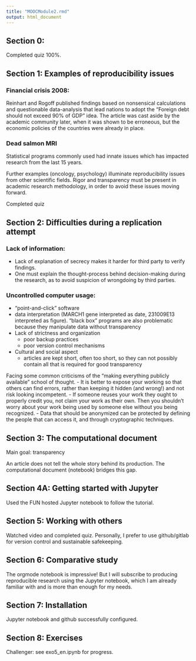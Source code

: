 ```yaml
---
title: "MOOCModule2.rmd"
output: html_document
---
```

## Section 0:
Completed quiz 100%.

## Section 1: Examples of reproducibility issues

### Financial crisis 2008:
Reinhart and Rogoff published findings based on nonsensical calculations and questionable data-analysis that lead nations to adopt the "Foreign debt should not exceed 90% of GDP" idea. The article was cast aside by the academic community later, when it was shown to be erroneous, but the economic policies of the countries were already in place.

### Dead salmon MRI
Statistical programs commonly used had innate issues which has impacted research from the last 15 years.

Further examples (oncology, psychology) illuminate reproducibility issues from other scientific fields. Rigor and transparency must be present in academic research methodology, in order to avoid these issues moving forward.

Completed quiz

## Section 2: Difficulties during a replication attempt

### Lack of information:
- Lack of explanation of secrecy makes it harder for third party to verify findings.
- One must explain the thought-process behind decision-making during the research, as to avoid suspicion of wrongdoing by third parties.

### Uncontrolled computer usage:
- "point-and-click" software
- data interpretation (MARCH1 gene interpreted as date, 231009E13 interpreted as figure). "black box" programs are also problematic because they manipulate data without transparency
- Lack of strictness and organization
  - poor backup practices
  - poor version control mechanisms
- Cultural and social aspect
  - articles are kept short, often too short, so they can not possibly contain all that is required for good transparency

Facing some common criticisms of the "making everything publicly available" school of thought.
- It is better to expose your working so that others can find errors, rather than keeping it hidden (and wrong!) and not risk looking incompetent.
- If someone reuses your work they ought to properly credit you, not claim your work as their own. Then you shouldn't worry about your work being used by someone else without you being recognized.
- Data that should be anonymized can be protected by defining the people that can access it, and through cryptographic techniques.

## Section 3: The computational document
Main goal: transparency

An article does not tell the whole story behind its production. The computational document (notebook) bridges this gap.

## Section 4A: Getting started with Jupyter

Used the FUN hosted Jupyter notebook to follow the tutorial.

## Section 5: Working with others

Watched video and completed quiz. Personally, I prefer to use github/gitlab for version control and sustainable safekeeping.

## Section 6: Comparative study

The orgmode notebook is impressive! But I will subscribe to producing reproducible research using the Jupyter notebook, which I am already familiar with and is more than enough for my needs.

## Section 7: Installation
Jupyter notebook and github successfully configured.

## Section 8: Exercises

Challenger: see exo5_en.ipynb for progress.



